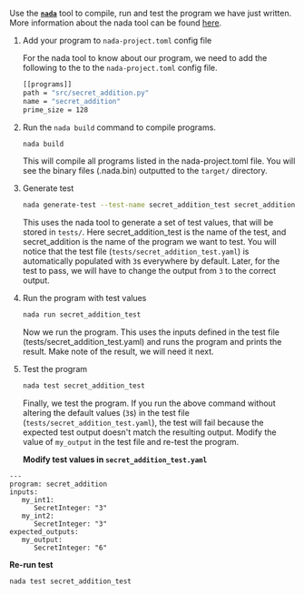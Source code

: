 Use the <strong>[`nada`](/nada)</strong> tool to compile, run and test the program we have just written. More information about the nada tool can be found [here](https://docs.nillion.com/nada).

1. Add your program to `nada-project.toml` config file

   For the nada tool to know about our program, we need to add the following to the to the `nada-project.toml` config file.
   ```bash
   [[programs]]
   path = "src/secret_addition.py"
   name = "secret_addition"
   prime_size = 128
   ```

2. Run the `nada build` command to compile programs.
   ```bash
   nada build
   ```

   This will compile all programs listed in the nada-project.toml file. You will see the binary files (.nada.bin) outputted to the `target/` directory.

3. Generate test
   ```bash
   nada generate-test --test-name secret_addition_test secret_addition
   ```

   This uses the nada tool to generate a set of test values, that will be stored in `tests/`. Here secret_addition_test is the name of the test, and secret_addition is the name of the program we want to test. You will notice that the test file (`tests/secret_addition_test.yaml`) is automatically populated with `3`s everywhere by default. Later, for the test to pass, we will have to change the output from `3` to the correct output.

4. Run the program with test values
   ```bash
   nada run secret_addition_test
   ```
   
   Now we run the program. This uses the inputs defined in the test file (tests/secret_addition_test.yaml) and runs the program and prints the result. Make note of the result, we will need it next.

5. Test the program
   ```bash
   nada test secret_addition_test
   ```
   
   Finally, we test the program. If you run the above command without altering the default values (`3`s) in the test file (`tests/secret_addition_test.yaml`), the test will fail because the expected test output doesn't match the resulting output. Modify the value of `my_output` in the test file and re-test the program.

    <strong>Modify test values in `secret_addition_test.yaml`</strong>
```
---
program: secret_addition
inputs:
   my_int1:
      SecretInteger: "3"
   my_int2:
      SecretInteger: "3"
expected_outputs:
   my_output:
      SecretInteger: "6"
```

   <strong>Re-run test</strong>

   ```bash
   nada test secret_addition_test
   ```